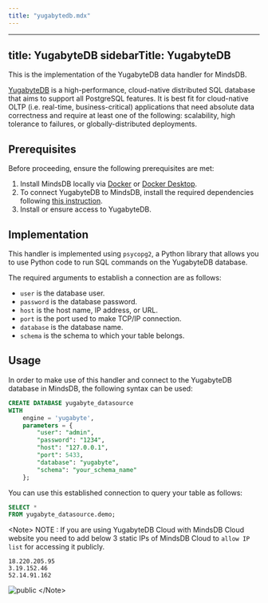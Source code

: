 ```yaml
---
title: "yugabytedb.mdx"
---
```


---
title: YugabyteDB
sidebarTitle: YugabyteDB
---

This is the implementation of the YugabyteDB data handler for MindsDB.

[YugabyteDB](https://www.yugabyte.com/) is a high-performance, cloud-native distributed SQL database that aims to support all PostgreSQL features. It is best fit for cloud-native OLTP (i.e. real-time, business-critical) applications that need absolute data correctness and require at least one of the following: scalability, high tolerance to failures, or globally-distributed deployments.

## Prerequisites

Before proceeding, ensure the following prerequisites are met:

1. Install MindsDB locally via [Docker](/setup/self-hosted/docker) or [Docker Desktop](/setup/self-hosted/docker-desktop).
2. To connect YugabyteDB to MindsDB, install the required dependencies following [this instruction](/setup/self-hosted/docker#install-dependencies).
3. Install or ensure access to YugabyteDB.

## Implementation

This handler is implemented using `psycopg2`, a Python library that allows you to use Python code to run SQL commands on the YugabyteDB database.

The required arguments to establish a connection are as follows:

- `user` is the database user.
- `password` is the database password.
- `host` is the host name, IP address, or URL.
- `port` is the port used to make TCP/IP connection.
- `database` is the database name.
- `schema` is the schema to which your table belongs.

## Usage

In order to make use of this handler and connect to the YugabyteDB database in MindsDB, the following syntax can be used:

```sql
CREATE DATABASE yugabyte_datasource
WITH
    engine = 'yugabyte',
    parameters = {
        "user": "admin",
        "password": "1234",
        "host": "127.0.0.1",
        "port": 5433,
        "database": "yugabyte",
        "schema": "your_schema_name"
    };
```

You can use this established connection to query your table as follows:

```sql
SELECT *
FROM yugabyte_datasource.demo;
```

&lt;Note&gt;
NOTE : If you are using YugabyteDB Cloud with MindsDB Cloud website you need to add below 3 static IPs of MindsDB Cloud to `allow IP list` for accessing it publicly.
```
18.220.205.95
3.19.152.46
52.14.91.162
```
![public](https://github-production-user-asset-6210df.s3.amazonaws.com/75653580/238903548-1b054591-f5db-4a6d-a3d0-d048671e4cfa.png)
&lt;/Note&gt;
